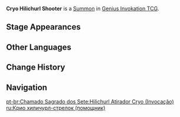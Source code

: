 {{About|the [[Genius Invokation TCG]] Summon|the [[Enemy]]|Cryo Hilichurl Shooter}}
{{Genius Invokation TCG Infobox
|title       = Cryo Hilichurl Shooter
|id          = 303211
|image       = Cryo Hilichurl Shooter Summon.png
|type        = Summon
|group       = Random Hilichurl
|summontype  = Action Card
|createdby   = Abyssal Summons
|usage       = 2
|effect      = '''End Phase:''' Deal 1 {{Color|Cryo DMG}}.
|features    = Cryo Hilichurl Shooter
}}
'''Cryo Hilichurl Shooter''' is a [[Summon]] in [[Genius Invokation TCG]].

==Stage Appearances==
{{Genius Invokation TCG Stage Appearances|createdby=Abyssal Summons}}

==Other Languages==
{{Other Languages|Transclude=Cryo Hilichurl Shooter}}

==Change History==
{{Change History|3.3}}

==Navigation==
{{Genius Invokation TCG Navbox|Summon}}

[[pt-br:Chamado Sagrado dos Sete:Hilichurl Atirador Cryo (Invocação)]]
[[ru:Крио хиличурл-стрелок (помощник)]]